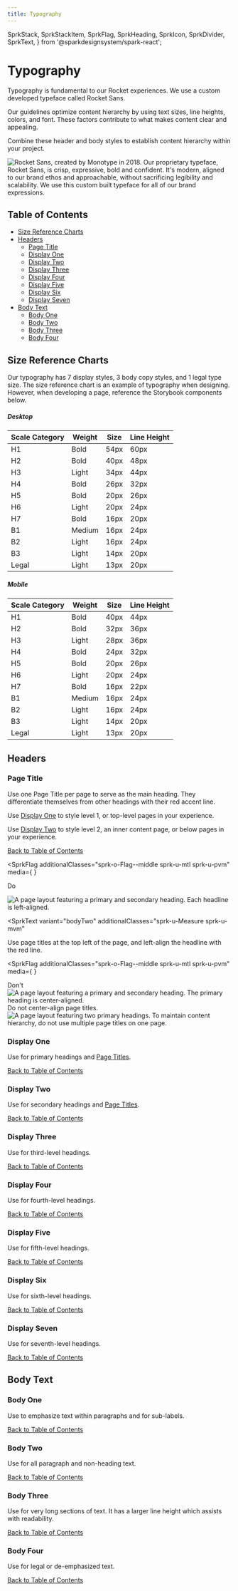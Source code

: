 ```yaml
---
title: Typography
---
```


  SprkStack,
  SprkStackItem,
  SprkFlag,
  SprkHeading,
  SprkIcon,
  SprkDivider,
  SprkText,
} from '@sparkdesignsystem/spark-react';





# Typography

Typography is fundamental to our Rocket experiences. We use a custom developed typeface called Rocket Sans.

Our guidelines optimize content hierarchy by using text sizes, line heights, colors, and font. These factors contribute to what makes content clear and appealing.

Combine these header and body styles to establish content hierarchy within your project.

<img
  srcset={specimenSet}
  src={specimen}
  sizes="(min-width: 1120px) 1120px,
                (min-width: 1680px) 1680px,
                560px"
  alt="Rocket Sans, created by Monotype in 2018. Our proprietary typeface,
        Rocket Sans, is crisp, expressive, bold and confident. It's modern,
        aligned to our brand ethos and approachable, without sacrificing
        legibility and scalability. We use this custom built typeface for
        all of our brand expressions."
  class="sprk-u-Measure"
/>

<h2 class="docs-b-h2 sprk-b-TypeDisplayTwo sprk-u-mbl sprk-u-Measure">Table of Contents</h2>
<ul class="sprk-b-List sprk-b-List--bare">
  <li>
    <a href="#size-charts">
      Size Reference Charts
    </a>
  </li>
  <li>
    <a href="#headers">
      Headers
    </a>
    <ul class="sprk-b-List sprk-b-List--indented sprk-u-Measure sprk-u-mvs">
      <li>
        <a href="#page-title">
          Page Title
        </a>
      </li>
      <li>
        <a href="#display-one">
          Display One
        </a>
      </li>
     <li>
        <a href="#display-two">
          Display Two
        </a>
      </li>
      <li>
        <a href="#display-three">
          Display Three
        </a>
      </li>
      <li>
        <a href="#display-four">
          Display Four
        </a>
      </li>
      <li>
        <a href="#display-five">
          Display Five
        </a>
      </li>
      <li>
        <a href="#display-six">
          Display Six
        </a>
      </li>
      <li>
        <a href="#display-seven">
          Display Seven
        </a>
      </li>
    </ul>
  </li>
  <li>
    <a href="#body-text">
      Body Text
    </a>
    <ul class="sprk-b-List sprk-b-List--indented sprk-u-Measure sprk-u-mvs">
      <li>
        <a href="#body-one">
          Body One
        </a>
      </li>
      <li>
        <a href="#body-two">
          Body Two
        </a>
      </li>
      <li>
        <a href="#body-three">
          Body Three
        </a>
      </li>
      <li>
        <a href="#body-four">
          Body Four
        </a>
      </li>
    </ul>
  </li>

</ul>

<SprkDivider element="span" additionalClasses="sprk-u-mvn" />

## Size Reference Charts

Our typography has 7 display styles, 3 body copy styles, and 1 legal type size.
The size reference chart is an example of typography when designing.
However, when developing a page, reference the Storybook components below.

<div class="sprk-o-Stack sprk-o-Stack--medium sprk-o-Stack--split@xl">
  <div class="sprk-b-TableContainer sprk-o-Stack__item sprk-u-mtl">
    <h5 class="sprk-b-TypeDisplayFive">Desktop</h5>
    <table class="sprk-b-Table sprk-b-Table--spacing-medium">
      <thead>
        <tr>
          <th>Scale Category</th>
          <th>Weight</th>
          <th>Size</th>
          <th>Line Height</th>
        </tr>
      </thead>
      <tbody>
        <tr>
          <td>H1</td>
          <td>Bold</td>
          <td>54px</td>
          <td>60px</td>
        </tr>
        <tr>
          <td>H2</td>
          <td>Bold</td>
          <td>40px</td>
          <td>48px</td>
        </tr>
        <tr>
          <td>H3</td>
          <td>Light</td>
          <td>34px</td>
          <td>44px</td>
        </tr>
        <tr>
          <td>H4</td>
          <td>Bold</td>
          <td>26px</td>
          <td>32px</td>
        </tr>
        <tr>
          <td>H5</td>
          <td>Bold</td>
          <td>20px</td>
          <td>26px</td>
        </tr>
        <tr>
          <td>H6</td>
          <td>Light</td>
          <td>20px</td>
          <td>24px</td>
        </tr>
        <tr>
          <td>H7</td>
          <td>Bold</td>
          <td>16px</td>
          <td>20px</td>
        </tr>
        <tr>
          <td>B1</td>
          <td>Medium</td>
          <td>16px</td>
          <td>24px</td>
        </tr>
        <tr>
          <td>B2</td>
          <td>Light</td>
          <td>16px</td>
          <td>24px</td>
        </tr>
        <tr>
          <td>B3</td>
          <td>Light</td>
          <td>14px</td>
          <td>20px</td>
        </tr>
        <tr>
          <td>Legal</td>
          <td>Light</td>
          <td>13px</td>
          <td>20px</td>
        </tr>
      </tbody>
    </table>
  </div>

  <div class="sprk-b-TableContainer sprk-o-Stack__item sprk-u-mtl">
    <h5 class="sprk-b-TypeDisplayFive">Mobile</h5>
    <table class="sprk-b-Table sprk-b-Table--spacing-medium">
      <thead>
        <tr>
          <th>Scale Category</th>
          <th>Weight</th>
          <th>Size</th>
          <th>Line Height</th>
        </tr>
      </thead>
      <tbody>
        <tr>
          <td>H1</td>
          <td>Bold</td>
          <td>40px</td>
          <td>44px</td>
        </tr>
        <tr>
          <td>H2</td>
          <td>Bold</td>
          <td>32px</td>
          <td>36px</td>
        </tr>
        <tr>
          <td>H3</td>
          <td>Light</td>
          <td>28px</td>
          <td>36px</td>
        </tr>
        <tr>
          <td>H4</td>
          <td>Bold</td>
          <td>24px</td>
          <td>32px</td>
        </tr>
        <tr>
          <td>H5</td>
          <td>Bold</td>
          <td>20px</td>
          <td>26px</td>
        </tr>
        <tr>
          <td>H6</td>
          <td>Light</td>
          <td>20px</td>
          <td>24px</td>
        </tr>
        <tr>
          <td>H7</td>
          <td>Bold</td>
          <td>16px</td>
          <td>22px</td>
        </tr>
        <tr>
          <td>B1</td>
          <td>Medium</td>
          <td>16px</td>
          <td>24px</td>
        </tr>
        <tr>
          <td>B2</td>
          <td>Light</td>
          <td>16px</td>
          <td>24px</td>
        </tr>
        <tr>
          <td>B3</td>
          <td>Light</td>
          <td>14px</td>
          <td>20px</td>
        </tr>
        <tr>
          <td>Legal</td>
          <td>Light</td>
          <td>13px</td>
          <td>20px</td>
        </tr>
      </tbody>
    </table>
  </div>
</div>

<SprkDivider element="span" additionalClasses="sprk-u-mvn" />

## Headers

### Page Title

Use one Page Title per page to serve as the main heading. They differentiate themselves from other headings with their red accent line.

Use [Display One](#display-one) to style level 1, or top-level pages in your experience.

Use [Display Two](display-two) to style level 2, an inner content page, or below pages in your experience.

<ComponentPreview
  componentName="typography--page-title"
  componentType="foundations"
  titleAttr="Page Title Example"
  hasHTML
  hasReact
  hasAngular
/>

<div class="sprk-u-Measure">
  <a class="sprk-b-Link sprk-u-Float--right" href="#table-of-contents">
    Back to Table of Contents
  </a>
</div>

<SprkFlag
  additionalClasses="sprk-o-Flag--middle sprk-u-mtl sprk-u-pvm"
  media={
    <SprkIcon
      iconName="check-mark"
      additionalClasses="sprk-c-Icon--l sprk-c-Icon--stroke-current-color sprk-c-Icon--filled-current-color sprk-u-Color--green"
    />
  }
>
  <SprkHeading element="span" variant="displayFour">
    Do
  </SprkHeading>
</SprkFlag>

<img
  srcset={pageTitleDoSet}
  src={pageTitleDo}
  sizes="(min-width: 1120px) 1120px,
                (min-width: 1680px) 1680px,
                560px"
  alt="A page layout featuring a primary and secondary heading. Each headline is left-aligned."
  class="sprk-u-Measure"
/>

<SprkText
  variant="bodyTwo"
  additionalClasses="sprk-u-Measure sprk-u-mvm"
>
  Use page titles at the top left of the page, and left-align the headline with the red line.
</SprkText>

<SprkFlag
  additionalClasses="sprk-o-Flag--middle sprk-u-mtl sprk-u-pvm"
  media={
    <SprkIcon
      iconName="close-circle"
      additionalClasses="sprk-c-Icon--l sprk-c-Icon--stroke-current-color sprk-c-Icon--filled-current-color sprk-u-Color--orange"
    />
  }
>
  <SprkHeading element="span" variant="displayFour">
    Don't
  </SprkHeading>
</SprkFlag>

<SprkStack itemSpacing="medium" splitAt="small" additionalClasses="sprk-u-mbl">
  <SprkStackItem additionalClasses="sprk-o-Stack__item--half@s sprk-u-prm">
    <SprkStack>
      <SprkStackItem additionalClasses="sprk-u-mbm">
        <img
          srcset={pageTitleDontSet}
          src={pageTitleDont}
          sizes="(min-width: 1120px) 1120px,
                (min-width: 1680px) 1680px,
                560px"
          alt="A page layout featuring a primary and secondary heading. The primary heading is center-aligned."
        />
      </SprkStackItem>
      <SprkStackItem>
        <SprkText
          variant="bodyTwo"
          additionalClasses="sprk-u-Measure sprk-u-mbm"
        >
          Do not center-align page titles.
        </SprkText>
      </SprkStackItem>
    </SprkStack>

  </SprkStackItem>
  <SprkStackItem additionalClasses="sprk-o-Stack__item--half@s sprk-u-prm">
    <SprkStack>
      <SprkStackItem additionalClasses="sprk-u-mbm">
        <img
          srcset={pageTitleDont2Set}
          src={pageTitleDont2}
          sizes="(min-width: 1120px) 1120px,
                    (min-width: 1680px) 1680px,
                    560px"
          alt="A page layout featuring two primary headings."
        />
      </SprkStackItem>
      <SprkStackItem>
        <SprkText
          variant="bodyTwo"
          additionalClasses="sprk-u-Measure sprk-u-mbm"
        >
          To maintain content hierarchy, do not use multiple page titles on one page.
        </SprkText>
      </SprkStackItem>
    </SprkStack>
  </SprkStackItem>
</SprkStack>

### Display One

Use for primary headings and [Page Titles](#page-title).

<ComponentPreview
  componentName="typography--display-one"
  componentType="foundations"
  titleAttr="Display One Example"
  hasHTML
  hasReact
  hasAngular
/>
<div class="sprk-u-Measure">
  <a class="sprk-b-Link sprk-u-Float--right" href="#table-of-contents">
    Back to Table of Contents
  </a>
</div>

### Display Two

Use for secondary headings and [Page Titles](#page-title).

<ComponentPreview
  componentName="typography--display-two"
  componentType="foundations"
  titleAttr="Display Two Example"
  hasHTML
  hasReact
  hasAngular
/>
<div class="sprk-u-Measure">
  <a class="sprk-b-Link sprk-u-Float--right" href="#table-of-contents">
    Back to Table of Contents
  </a>
</div>

### Display Three

Use for third-level headings.

<ComponentPreview
  componentName="typography--display-three"
  componentType="foundations"
  titleAttr="Display Three Example"
  hasHTML
  hasReact
  hasAngular
/>
<div class="sprk-u-Measure">
  <a class="sprk-b-Link sprk-u-Float--right" href="#table-of-contents">
    Back to Table of Contents
  </a>
</div>

### Display Four

Use for fourth-level headings.

<ComponentPreview
  componentName="typography--display-four"
  componentType="foundations"
  titleAttr="Display Four Example"
  hasHTML
  hasReact
  hasAngular
/>
<div class="sprk-u-Measure">
  <a class="sprk-b-Link sprk-u-Float--right" href="#table-of-contents">
    Back to Table of Contents
  </a>
</div>

### Display Five

Use for fifth-level headings.

<ComponentPreview
  componentName="typography--display-five"
  componentType="foundations"
  titleAttr="Display Five Example"
  hasHTML
  hasReact
  hasAngular
/>
<div class="sprk-u-Measure">
  <a class="sprk-b-Link sprk-u-Float--right" href="#table-of-contents">
    Back to Table of Contents
  </a>
</div>

### Display Six

Use for sixth-level headings.

<ComponentPreview
  componentName="typography--display-six"
  componentType="foundations"
  titleAttr="Display Six Example"
  hasHTML
  hasReact
  hasAngular
/>
<div class="sprk-u-Measure">
  <a class="sprk-b-Link sprk-u-Float--right" href="#table-of-contents">
    Back to Table of Contents
  </a>
</div>

### Display Seven

Use for seventh-level headings.

<ComponentPreview
  componentName="typography--display-seven"
  componentType="foundations"
  titleAttr="Display Seven Example"
  hasHTML
  hasReact
  hasAngular
/>
<div class="sprk-u-Measure">
  <a class="sprk-b-Link sprk-u-Float--right" href="#table-of-contents">
    Back to Table of Contents
  </a>
</div>

## Body Text

### Body One

Use to emphasize text within paragraphs and for sub-labels.

<ComponentPreview
  componentName="typography--body-one"
  componentType="foundations"
  titleAttr="Body One Example"
  hasHTML
  hasReact
  hasAngular
/>
<div class="sprk-u-Measure">
  <a class="sprk-b-Link sprk-u-Float--right" href="#table-of-contents">
    Back to Table of Contents
  </a>
</div>

### Body Two

Use for all paragraph and non-heading text.

<ComponentPreview
  componentName="typography--body-two"
  componentType="foundations"
  titleAttr="Body Two Example"
  hasHTML
  hasReact
  hasAngular
/>
<div class="sprk-u-Measure">
  <a class="sprk-b-Link sprk-u-Float--right" href="#table-of-contents">
    Back to Table of Contents
  </a>
</div>

### Body Three

Use for very long sections of text. It has a larger line height which assists with readability.

<ComponentPreview
  componentName="typography--body-three"
  componentType="foundations"
  titleAttr="Body Three Example"
  hasHTML
  hasReact
  hasAngular
/>
<div class="sprk-u-Measure">
  <a class="sprk-b-Link sprk-u-Float--right" href="#table-of-contents">
    Back to Table of Contents
  </a>
</div>

### Body Four

Use for legal or de-emphasized text.

<ComponentPreview
  componentName="typography--body-four"
  componentType="foundations"
  titleAttr="Body Four Example"
  hasHTML
  hasReact
  hasAngular
/>
<div class="sprk-u-Measure">
  <a class="sprk-b-Link sprk-u-Float--right" href="#table-of-contents">
    Back to Table of Contents
  </a>
</div>
